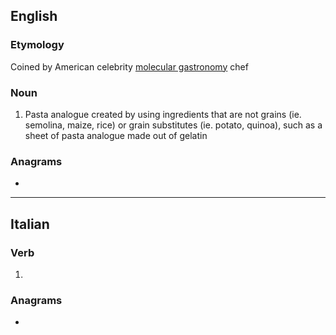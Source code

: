 ==English==

===Etymology===
{{blend|en|imposter|pasta}} Coined by American celebrity [[molecular gastronomy]] chef {{w|lang=en|Richard Blais}}

===Noun===
{{en-noun|-}}

# {{lb|en|molecular gastronomy}} Pasta analogue created by using ingredients that are not grains (ie. semolina, maize, rice) or grain substitutes (ie. potato, quinoa), such as a sheet of pasta analogue made out of gelatin

===Anagrams===
* {{anagrams|en|a=aaimpst|Saptami|matapis}}

----

==Italian==

===Verb===
{{head|it|verb form}}

# {{inflection of|it|impastare||3|s|pres|indc|;|2|s|impr}}

===Anagrams===
* {{anagrams|it|a=aaimpst|stampai}}